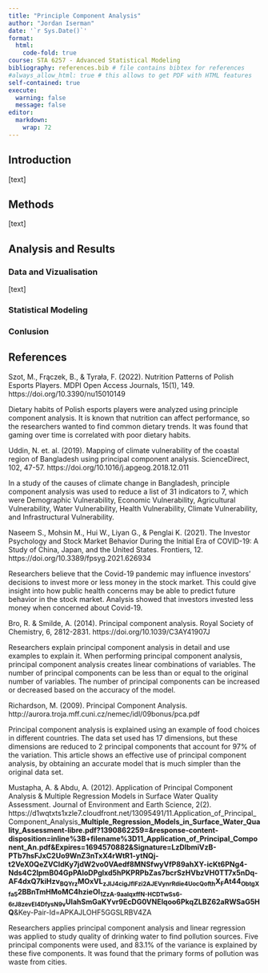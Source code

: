 ```yaml
---
title: "Principle Component Analysis"
author: "Jordan Iserman"
date: '`r Sys.Date()`'
format:
  html:
    code-fold: true
course: STA 6257 - Advanced Statistical Modeling
bibliography: references.bib # file contains bibtex for references
#always_allow_html: true # this allows to get PDF with HTML features
self-contained: true
execute: 
  warning: false
  message: false
editor: 
  markdown: 
    wrap: 72
---
```


## Introduction

[text]

## Methods

[text]

## Analysis and Results

### Data and Vizualisation

[text]

### Statistical Modeling

### Conlusion

## References






Szot, M., Frączek, B., & Tyrała, F. (2022). Nutrition Patterns of Polish Esports Players. MDPI Open Access Journals, 15(1), 149. https://doi.org/10.3390/nu15010149 

Dietary habits of Polish esports players were analyzed using principle component analysis. It is known that nutrition can affect performance, so the researchers wanted to find common dietary trends. It was found that gaming over time is correlated with poor dietary habits.


Uddin, N. et. al. (2019). Mapping of climate vulnerability of the coastal region of Bangladesh using principal component analysis. ScienceDirect, 102, 47-57. https://doi.org/10.1016/j.apgeog.2018.12.011 

In a study of the causes of climate change in Bangladesh, principle component analysis was used to reduce a list of 31 indicators to 7, which were Demographic Vulnerability, Economic Vulnerability, Agricultural Vulnerability, Water Vulnerability, Health Vulnerability, Climate Vulnerability, and Infrastructural Vulnerability.  




Naseem S., Mohsin M., Hui W., Liyan G., & Penglai K. (2021). The Investor Psychology and Stock Market Behavior During the Initial Era of COVID-19: A Study of China, Japan, and the United States. Frontiers, 12. https://doi.org/10.3389/fpsyg.2021.626934

Researchers believe that the Covid-19 pandemic may influence investors' decisions to invest more or less money in the stock market. This could give insight into how public health concerns may be able to predict future behavior in the stock market. Analysis showed that investors invested less money when concerned about Covid-19. 




Bro, R. & Smilde, A. (2014). Principal component analysis. Royal Society of Chemistry, 6, 2812-2831. https://doi.org/10.1039/C3AY41907J

Researchers explain principal component analysis in detail and use examples to explain it. When performing principal component analysis, principal component analysis creates linear combinations of variables. The number of principal components can be less than or equal to the original number of variables. The number of principal components can be increased or decreased based on the accuracy of the model.

Richardson, M. (2009). Principal Component Analysis. http://aurora.troja.mff.cuni.cz/nemec/idl/09bonus/pca.pdf

Principal component analysis is explained using an example of food choices in different countries. The data set used has 17 dimensions, but these dimensions are reduced to 2 principal components that account for 97% of the variation. This article shows an effective use of principal component analysis, by obtaining an accurate model that is much simpler than the original data set.

Mustapha, A. & Abdu, A. (2012). Application of Principal Component Analysis & Multiple
Regression Models in Surface Water Quality Assessment. Journal of Environment and Earth Science, 2(2). https://d1wqtxts1xzle7.cloudfront.net/13095491/11.Application_of_Principal_Component_Analysis___Multiple_Regression_Models_in_Surface_Water_Quality_Assessment-libre.pdf?1390862259=&response-content-disposition=inline%3B+filename%3D11_Application_of_Principal_Component_An.pdf&Expires=1694570882&Signature=LzDIbmiVzB-PTb7hsFJxC2Uo9WnZ3nTxX4rWtR1-ytNQj-t2VeX0QeZVCIdKy7jdW2vo0VAedf8MNSfwyVfP89ahXY-icKt6PNg4-Nds4C2lpmB04GpPAloDPglxd5hPKPRPbZas7bcrSzHVbzVH0TT7x5nDq-AF4dxQ7kiHzv~BQYrz~MOxVL~zJIJ4cigJflFzi2AJEVynrRdie4UocQofth~X~F~At44~ObtgXfa5~2BBnTmHMoMC4hzieOl~1ZzA-9aaIqxffN-HCDTwSs6-6rJ8zevEI4DfysN9v~UIahSmGaKYvr9EcDG0VNEIqoo6PkqZLBZ62aRWSaG5HQ__&Key-Pair-Id=APKAJLOHF5GGSLRBV4ZA 

Researchers applies principal component analysis and linear regression was applied to study quality of drinking water to find pollution sources. Five principal components were used, and 83.1% of the variance is explained by these five components. It was found that the primary forms of pollution was waste from cities.